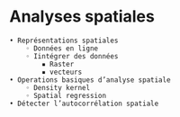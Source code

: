 # Analyses spatiales
    • Représentations spatiales
        ◦ Données en ligne
        ◦ Iintégrer des données
            ▪ Raster
            ▪ vecteurs
    • Operations basiques d’analyse spatiale
        ◦ Density kernel
        ◦ Spatial regression
    • Détecter l’autocorrélation spatiale